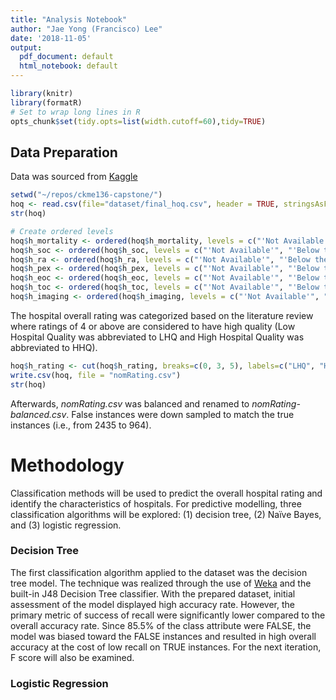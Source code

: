 ```yaml
---
title: "Analysis Notebook"
author: "Jae Yong (Francisco) Lee"
date: '2018-11-05'
output:
  pdf_document: default
  html_notebook: default
---
```


```r
library(knitr)
library(formatR)
# Set to wrap long lines in R
opts_chunk$set(tidy.opts=list(width.cutoff=60),tidy=TRUE)
```
## Data Preparation

Data was sourced from [Kaggle](https://www.kaggle.com/center-for-medicare-and-medicaid/hospital-ratings)
```r
setwd("~/repos/ckme136-capstone/")
hoq <- read.csv(file="dataset/final_hoq.csv", header = TRUE, stringsAsFactors=TRUE)
str(hoq)

# Create ordered levels
hoq$h_mortality <- ordered(hoq$h_mortality, levels = c("'Not Available'", "'Below the national average'", "'Same as the national average'", "'Above the national average'"))
hoq$h_soc <- ordered(hoq$h_soc, levels = c("'Not Available'", "'Below the national average'", "'Same as the national average'", "'Above the national average'"))
hoq$h_ra <- ordered(hoq$h_ra, levels = c("'Not Available'", "'Below the national average'", "'Same as the national average'", "'Above the national average'"))
hoq$h_pex <- ordered(hoq$h_pex, levels = c("'Not Available'", "'Below the national average'", "'Same as the national average'", "'Above the national average'"))
hoq$h_eoc <- ordered(hoq$h_eoc, levels = c("'Not Available'", "'Below the national average'", "'Same as the national average'", "'Above the national average'"))
hoq$h_toc <- ordered(hoq$h_toc, levels = c("'Not Available'", "'Below the national average'", "'Same as the national average'", "'Above the national average'"))
hoq$h_imaging <- ordered(hoq$h_imaging, levels = c("'Not Available'", "'Below the national average'", "'Same as the national average'", "'Above the national average'"))
```
The hospital overall rating was categorized based on the literature review where ratings of 4 or above are considered to have high quality (Low Hospital Quality was abbreviated to LHQ and High Hospital Quality was abbreviated to HHQ).
``` r
hoq$h_rating <- cut(hoq$h_rating, breaks=c(0, 3, 5), labels=c("LHQ", "HHQ"))
write.csv(hoq, file = "nomRating.csv")
str(hoq)
```
Afterwards, *nomRating.csv* was balanced and renamed to *nomRating-balanced.csv*. False instances were down sampled to match the true instances (i.e., from 2435 to 964).

# Methodology

Classification methods will be used to predict the overall hospital rating and identify the characteristics of hospitals. For predictive modelling, three classification algorithms will be explored: (1) decision tree, (2) Naïve Bayes, and (3) logistic regression.

### Decision Tree

The first classification algorithm applied to the dataset was the decision tree model. The technique was realized through the use of [Weka](https://www.cs.waikato.ac.nz/ml/weka/) and the built-in J48 Decision Tree classifier. With the prepared dataset, initial assessment of the model displayed high accuracy rate. However, the primary metric of success of recall were significantly lower compared to the overall accuracy rate. Since 85.5% of the class attribute were FALSE, the model was biased toward the FALSE instances and resulted in high overall accuracy at the cost of low recall on TRUE instances. For the next iteration, F score will also be examined.

### Logistic Regression

```r

```